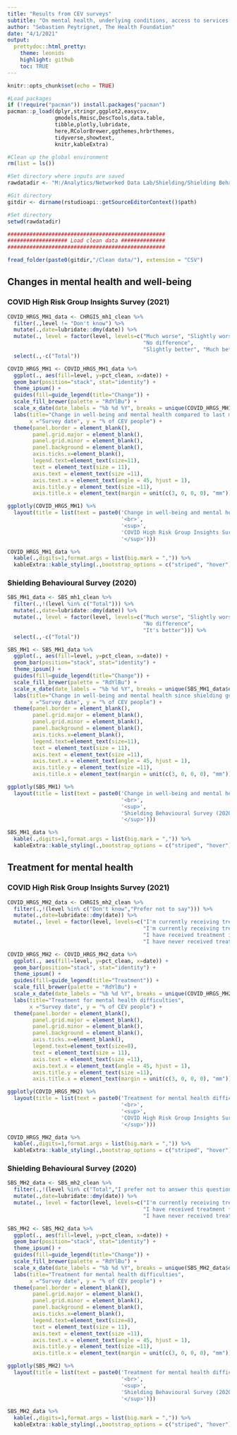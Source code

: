 ```yaml
---
title: "Results from CEV surveys"
subtitle: "On mental health, underlying conditions, access to services and employment"
author: "Sebastien Peytrignet, The Health Foundation"
date: "4/1/2021"
output:
  prettydoc::html_pretty:
    theme: leonids
    highlight: github
    toc: TRUE
---
```


```r
knitr::opts_chunk$set(echo = TRUE)

#Load packages
if (!require("pacman")) install.packages("pacman")
pacman::p_load(dplyr,stringr,ggplot2,easycsv,
               gmodels,Rmisc,DescTools,data.table,
               tibble,plotly,lubridate,
               here,RColorBrewer,ggthemes,hrbrthemes,
               tidyverse,showtext,
               knitr,kableExtra)

#Clean up the global environment
rm(list = ls())

#Set directory where inputs are saved
rawdatadir <- "M:/Analytics/Networked Data Lab/Shielding/Shielding Behavioural Survey/"

#Git directory
gitdir <- dirname(rstudioapi::getSourceEditorContext()$path)

#Set directory
setwd(rawdatadir)

##################################################
################### Load clean data ##############
##################################################

fread_folder(paste0(gitdir,"/Clean data/"), extension = "CSV")

```

## Changes in mental health and well-being

### COVID High Risk Group Insights Survey (2021)

```r

COVID_HRGS_MH1_data <- CHRGIS_mh1_clean %>%
  filter(.,level != "Don't know") %>%
  mutate(.,date=lubridate::dmy(date)) %>%
  mutate(., level = factor(level, levels=c("Much worse", "Slightly worse",
                                           "No difference", 
                                           "Slightly better", "Much better"))) %>%
  select(.,-c("Total"))

COVID_HRGS_MH1 <- COVID_HRGS_MH1_data %>%
  ggplot(., aes(fill=level, y=pct_clean, x=date)) + 
  geom_bar(position="stack", stat="identity") +
  theme_ipsum() +
  guides(fill=guide_legend(title="Change")) +
  scale_fill_brewer(palette = "RdYlBu") +
  scale_x_date(date_labels = "%b %d %Y", breaks = unique(COVID_HRGS_MH1_data$date)) +
  labs(title="Change in well-being and mental health compared to last month",
       x ="Survey date", y = "% of CEV people") +
  theme(panel.border = element_blank(),
        panel.grid.major = element_blank(),
        panel.grid.minor = element_blank(),
        panel.background = element_blank(),
        axis.ticks.x=element_blank(),
        legend.text=element_text(size=11),
        text = element_text(size = 11),
        axis.text = element_text(size =11),
        axis.text.x = element_text(angle = 45, hjust = 1),
        axis.title.y = element_text(size =11),
        axis.title.x = element_text(margin = unit(c(3, 0, 0, 0), "mm")))

ggplotly(COVID_HRGS_MH1) %>%
  layout(title = list(text = paste0('Change in well-being and mental health compared to last month',
                                    '<br>',
                                    '<sup>',
                                    'COVID High Risk Group Insights Survey (2021)',
                                    '</sup>')))

COVID_HRGS_MH1_data %>%
  kable(.,digits=1,format.args = list(big.mark = ",")) %>%
  kableExtra::kable_styling(.,bootstrap_options = c("striped", "hover"),full_width = F, font_size= 10)

```

### Shielding Behavioural Survey (2020)

```r

SBS_MH1_data <- SBS_mh1_clean %>%
  filter(.,!(level %in% c("Total"))) %>%
  mutate(.,date=lubridate::dmy(date)) %>%
  mutate(., level = factor(level, levels=c("Much worse", "Slightly worse",
                                           "No difference", 
                                           "It's better"))) %>%
  select(.,-c("Total"))

SBS_MH1 <- SBS_MH1_data %>%
  ggplot(., aes(fill=level, y=pct_clean, x=date)) + 
  geom_bar(position="stack", stat="identity") +
  theme_ipsum() +
  guides(fill=guide_legend(title="Change")) +
  scale_fill_brewer(palette = "RdYlBu") +
  scale_x_date(date_labels = "%b %d %Y", breaks = unique(SBS_MH1_data$date)) +
  labs(title="Change in well-being and mental health since shielding guidance",
       x ="Survey date", y = "% of CEV people") +
  theme(panel.border = element_blank(),
        panel.grid.major = element_blank(),
        panel.grid.minor = element_blank(),
        panel.background = element_blank(),
        axis.ticks.x=element_blank(),
        legend.text=element_text(size=11),
        text = element_text(size = 11),
        axis.text = element_text(size =11),
        axis.text.x = element_text(angle = 45, hjust = 1),
        axis.title.y = element_text(size =11),
        axis.title.x = element_text(margin = unit(c(3, 0, 0, 0), "mm")))

ggplotly(SBS_MH1) %>%
  layout(title = list(text = paste0('Change in well-being and mental health since shielding guidance',
                                    '<br>',
                                    '<sup>',
                                    'Shielding Behavioural Survey (2020)',
                                    '</sup>')))

SBS_MH1_data %>%
  kable(.,digits=1,format.args = list(big.mark = ",")) %>%
  kableExtra::kable_styling(.,bootstrap_options = c("striped", "hover"),full_width = F, font_size= 10)

```

## Treatment for mental health

### COVID High Risk Group Insights Survey (2021)

```r

COVID_HRGS_MH2_data <- CHRGIS_mh2_clean %>%
  filter(.,!(level %in% c("Don't know","Prefer not to say"))) %>%
  mutate(.,date=lubridate::dmy(date)) %>%
  mutate(., level = factor(level, levels=c("I'm currently receiving treatment and I have also received treatment in the past",
                                           "I'm currently receiving treatment for the first time",
                                           "I have received treatment in the past, but do not receive treatment now", 
                                           "I have never received treatment")))

COVID_HRGS_MH2 <- COVID_HRGS_MH2_data %>%
  ggplot(., aes(fill=level, y=pct_clean, x=date)) + 
  geom_bar(position="stack", stat="identity") +
  theme_ipsum() +
  guides(fill=guide_legend(title="Treatment")) +
  scale_fill_brewer(palette = "RdYlBu") +
  scale_x_date(date_labels = "%b %d %Y", breaks = unique(COVID_HRGS_MH2_data$date)) +
  labs(title="Treatment for mental health difficulties",
       x ="Survey date", y = "% of CEV people") +
  theme(panel.border = element_blank(),
        panel.grid.major = element_blank(),
        panel.grid.minor = element_blank(),
        panel.background = element_blank(),
        axis.ticks.x=element_blank(),
        legend.text=element_text(size=8),
        text = element_text(size = 11),
        axis.text = element_text(size =11),
        axis.text.x = element_text(angle = 45, hjust = 1),
        axis.title.y = element_text(size =11),
        axis.title.x = element_text(margin = unit(c(3, 0, 0, 0), "mm")))

ggplotly(COVID_HRGS_MH2) %>%
  layout(title = list(text = paste0('Treatment for mental health difficulties',
                                    '<br>',
                                    '<sup>',
                                    'COVID High Risk Group Insights Survey (2021)',
                                    '</sup>')))

COVID_HRGS_MH2_data %>%
  kable(.,digits=1,format.args = list(big.mark = ",")) %>%
  kableExtra::kable_styling(.,bootstrap_options = c("striped", "hover"),full_width = F, font_size= 10)

```

### Shielding Behavioural Survey (2020)

```r

SBS_MH2_data <- SBS_mh2_clean %>%
  filter(.,!(level %in% c("Total","I prefer not to answer this question"))) %>%
  mutate(.,date=lubridate::dmy(date)) %>%
  mutate(., level = factor(level, levels=c("I'm currently receiving treatment for mental health problems",
                                           "I have received treatment for mental health problems in the past",
                                           "I have never received treatment for mental health problems")))

SBS_MH2 <- SBS_MH2_data %>%
  ggplot(., aes(fill=level, y=pct_clean, x=date)) + 
  geom_bar(position="stack", stat="identity") +
  theme_ipsum() +
  guides(fill=guide_legend(title="Change")) +
  scale_fill_brewer(palette = "RdYlBu") +
  scale_x_date(date_labels = "%b %d %Y", breaks = unique(SBS_MH2_data$date)) +
  labs(title="Treatment for mental health difficulties",
       x ="Survey date", y = "% of CEV people") +
  theme(panel.border = element_blank(),
        panel.grid.major = element_blank(),
        panel.grid.minor = element_blank(),
        panel.background = element_blank(),
        axis.ticks.x=element_blank(),
        legend.text=element_text(size=8),
        text = element_text(size = 11),
        axis.text = element_text(size =11),
        axis.text.x = element_text(angle = 45, hjust = 1),
        axis.title.y = element_text(size =11),
        axis.title.x = element_text(margin = unit(c(3, 0, 0, 0), "mm")))

ggplotly(SBS_MH2) %>%
  layout(title = list(text = paste0('Treatment for mental health difficulties',
                                    '<br>',
                                    '<sup>',
                                    'Shielding Behavioural Survey (2020)',
                                    '</sup>')))

SBS_MH2_data %>%
  kable(.,digits=1,format.args = list(big.mark = ",")) %>%
  kableExtra::kable_styling(.,bootstrap_options = c("striped", "hover"),full_width = F, font_size= 10)

```

<!-- ## Life satisfaction -->

<!-- Life satisfaction has remained stable among CEV people in both surveys. There is a drop between the 2020 and 2021 surveys, although this may reflect differences in the survey design or composition of the cohort. Older adults tend to have relatively high levels of life satisfaction compared to other age groups. -->

<!-- ### COVID High Risk Group Insights Survey (2021) -->

<!-- ```{r mh3_2021, echo=FALSE, message=FALSE, warning=FALSE,fig.width=7,fig.height=5} -->

<!-- COVID_HRGS_MH3_data <- CHRGIS_mh3_clean %>% -->
<!--   mutate(.,date=lubridate::dmy(date)) -->

<!-- pd <- position_dodge(0.1) # move them .05 to the left and right -->

<!-- COVID_HRGS_MH3 <- COVID_HRGS_MH3_data %>% -->
<!--   ggplot(., aes(x=date, y=Mean)) + -->
<!--   scale_y_continuous(limits = c(0, 10)) + -->
<!--   geom_errorbar(aes(ymin=LCL, ymax=UCL), colour="black", width=.1, position=pd) + -->
<!--   geom_line(position=pd) + -->
<!--   geom_point(position=pd, size=3, shape=21, fill="white") + -->
<!--   scale_x_date(date_labels = "%b %d %Y", breaks = unique(COVID_HRGS_MH3_data$date)) + -->
<!--   labs(title="Life satisfaction", -->
<!--        x ="Survey date", y = "Mean (with CI)") + -->
<!--   theme(panel.border = element_blank(), -->
<!--         panel.grid.major = element_blank(), -->
<!--         panel.grid.minor = element_blank(), -->
<!--         panel.background = element_blank(), -->
<!--         axis.ticks.x=element_blank(), -->
<!--         legend.text=element_text(size=11), -->
<!--         text = element_text(size = 11), -->
<!--         axis.text = element_text(size =11), -->
<!--         axis.text.x = element_text(angle = 45, hjust = 1), -->
<!--         axis.title.y = element_text(size =11), -->
<!--         axis.title.x = element_text(margin = unit(c(3, 0, 0, 0), "mm"))) -->

<!-- ggplotly(COVID_HRGS_MH3) %>% -->
<!--   layout(title = list(text = paste0('Mean life satisfaction', -->
<!--                                     '<br>', -->
<!--                                     '<sup>', -->
<!--                                     'COVID High Risk Group Insights Survey (2021)', -->
<!--                                     '</sup>'))) -->

<!-- COVID_HRGS_MH3_data %>% -->
<!--   kable(.,digits=1,format.args = list(big.mark = ",")) %>% -->
<!--   kableExtra::kable_styling(.,bootstrap_options = c("striped", "hover"),full_width = F, font_size= 10) -->

<!-- ``` -->

<!-- ### Shielding Behavioural Survey (2020) -->

<!-- ```{r mh3_2020, echo=FALSE, message=FALSE, warning=FALSE,fig.width=7,fig.height=5} -->

<!-- SBS_MH3_data <- SBS_mh3_clean %>% -->
<!--   mutate(.,date=lubridate::dmy(date)) -->

<!-- pd <- position_dodge(0.1) # move them .05 to the left and right -->

<!-- SBS_HRGS_MH3 <- SBS_MH3_data %>% -->
<!--   ggplot(., aes(x=date, y=Mean)) + -->
<!--   scale_y_continuous(limits = c(0, 10)) + -->
<!--   geom_line(position=pd) + -->
<!--   geom_point(position=pd, size=3, shape=21, fill="white") + -->
<!--   scale_x_date(date_labels = "%b %d %Y", breaks = unique(SBS_MH3_data$date)) + -->
<!--   labs(title="Life satisfaction", -->
<!--        x ="Survey date", y = "Mean") + -->
<!--   theme(panel.border = element_blank(), -->
<!--         panel.grid.major = element_blank(), -->
<!--         panel.grid.minor = element_blank(), -->
<!--         panel.background = element_blank(), -->
<!--         axis.ticks.x=element_blank(), -->
<!--         legend.text=element_text(size=11), -->
<!--         text = element_text(size = 11), -->
<!--         axis.text = element_text(size =11), -->
<!--         axis.text.x = element_text(angle = 45, hjust = 1), -->
<!--         axis.title.y = element_text(size =11), -->
<!--         axis.title.x = element_text(margin = unit(c(3, 0, 0, 0), "mm"))) -->

<!-- ggplotly(SBS_HRGS_MH3) %>% -->
<!--   layout(title = list(text = paste0('Mean life satisfaction', -->
<!--                                     '<br>', -->
<!--                                     '<sup>', -->
<!--                                     'Shielding Behavioural Survey (2020)', -->
<!--                                     '</sup>'))) -->

<!-- SBS_MH3_data %>% -->
<!--   kable(.,digits=1,format.args = list(big.mark = ",")) %>% -->
<!--   kableExtra::kable_styling(.,bootstrap_options = c("striped", "hover"),full_width = F, font_size= 10) -->

<!-- ``` -->

<!-- ## Access to GP/hospital care -->

<!-- For the majority of CEV people, the amount of GP/hospital care has continued "as normal" in early 2021 and also between May-July 2020 (the biggest disruptions would have occurred at the beginning of the March 2020 lockdown and during the November-December 2020 lockdowns). In May-July 2020, about 30% of CEV people were reporting problems with access to care since being asked to shield. However, comparing results between both surveys is difficult because of the shifting reference points. -->

<!-- ### COVID High Risk Group Insights Survey (2021) -->

<!-- ```{r ac1_2021, echo=FALSE, message=FALSE, warning=FALSE,fig.width=8,fig.height=6} -->

<!-- COVID_HRGS_AC1_data <- CHRGIS_ac1_clean %>% -->
<!--   filter(.,!(level %in% c("Don't know4"))) %>% -->
<!--   mutate(.,date=lubridate::dmy(date)) %>% -->
<!--   mutate(., level = factor(level, levels=c("Stopped", -->
<!--                                            "Decreased", -->
<!--                                            "Continued as normal",  -->
<!--                                            "Increased"))) %>% -->
<!--   select(.,-c("Percentage")) -->

<!-- COVID_HRGS_AC1 <- COVID_HRGS_AC1_data %>% -->
<!--   ggplot(., aes(fill=level, y=pct_clean, x=date)) +  -->
<!--   geom_bar(position="stack", stat="identity") + -->
<!--   theme_ipsum() + -->
<!--   guides(fill=guide_legend(title="Change")) + -->
<!--   scale_fill_brewer(palette = "BrBG") + -->
<!--   scale_x_date(date_labels = "%b %d %Y", breaks = unique(COVID_HRGS_AC1_data$date)) + -->
<!--   labs(title="Amount of GP/hospital care for underlying condition(s) since last month", -->
<!--        x ="Survey date", y = "% of CEV people") + -->
<!--   theme(panel.border = element_blank(), -->
<!--         panel.grid.major = element_blank(), -->
<!--         panel.grid.minor = element_blank(), -->
<!--         panel.background = element_blank(), -->
<!--         axis.ticks.x=element_blank(), -->
<!--         legend.text=element_text(size=11), -->
<!--         text = element_text(size = 11), -->
<!--         axis.text = element_text(size =11), -->
<!--         axis.text.x = element_text(angle = 45, hjust = 1), -->
<!--         axis.title.y = element_text(size =11), -->
<!--         axis.title.x = element_text(margin = unit(c(3, 0, 0, 0), "mm"))) -->

<!-- ggplotly(COVID_HRGS_AC1) %>% -->
<!--   layout(title = list(text = paste0('Amount of GP/hospital care for underlying condition(s) since last month', -->
<!--                                     '<br>', -->
<!--                                     '<sup>', -->
<!--                                     'COVID High Risk Group Insights Survey (2021)', -->
<!--                                     '</sup>'))) -->

<!-- COVID_HRGS_AC1_data %>% -->
<!--   kable(.,digits=1,format.args = list(big.mark = ",")) %>% -->
<!--   kableExtra::kable_styling(.,bootstrap_options = c("striped", "hover"),full_width = F, font_size= 10) -->

<!-- ``` -->

<!-- ### Shielding Behavioural Survey (2020) -->

<!-- ```{r ac1_2020, echo=FALSE, message=FALSE, warning=FALSE,fig.width=9,fig.height=7} -->

<!-- SBS_AC1_data <- SBS_ac1_clean %>% -->
<!--   mutate(.,level=str_replace_all(level,"â€™","'")) %>% -->
<!--   mutate(.,level=str_replace_all(level,"eg","e.g.")) %>% -->
<!--   filter(.,!(level %in% c("Total"))) %>% -->
<!--   mutate(.,date=lubridate::dmy(date)) %>% -->
<!--   mutate(., level = factor(level, levels=c("I'm not accessing any care", -->
<!--                                            "I'm no longer accessing some aspects of my care, e.g. tests, scans", -->
<!--                                            "My care has continued as normal", -->
<!--                                            "My care has increased"))) %>% -->
<!--   select(.,-c("Percentage")) -->

<!-- SBS_AC1 <- SBS_AC1_data %>% -->
<!--   ggplot(., aes(fill=level, y=pct_clean, x=date)) +  -->
<!--   geom_bar(position="stack", stat="identity") + -->
<!--   theme_ipsum() + -->
<!--   guides(fill=guide_legend(title="Change")) + -->
<!--   scale_fill_brewer(palette = "BrBG") + -->
<!--   scale_x_date(date_labels = "%b %d %Y", breaks = unique(SBS_AC1_data$date)) + -->
<!--   labs(title="Amount of GP/hospital care for underlying condition(s) since shielding guidance", -->
<!--        x ="Survey date", y = "% of CEV people") + -->
<!--   theme(panel.border = element_blank(), -->
<!--         panel.grid.major = element_blank(), -->
<!--         panel.grid.minor = element_blank(), -->
<!--         panel.background = element_blank(), -->
<!--         axis.ticks.x=element_blank(), -->
<!--         legend.text=element_text(size=11), -->
<!--         text = element_text(size = 11), -->
<!--         axis.text = element_text(size =11), -->
<!--         axis.text.x = element_text(angle = 45, hjust = 1), -->
<!--         axis.title.y = element_text(size =11), -->
<!--         axis.title.x = element_text(margin = unit(c(3, 0, 0, 0), "mm"))) -->

<!-- ggplotly(SBS_AC1) %>% -->
<!--   layout(title = list(text = paste0('Amount of GP/hospital care for underlying condition(s) since shielding guidance', -->
<!--                                     '<br>', -->
<!--                                     '<sup>', -->
<!--                                     'Shielding Behavioural Survey (2020)', -->
<!--                                     '</sup>'))) -->
<!-- SBS_AC1_data %>% -->
<!--   kable(.,digits=1,format.args = list(big.mark = ",")) %>% -->
<!--   kableExtra::kable_styling(.,bootstrap_options = c("striped", "hover"),full_width = F, font_size= 10) -->

<!-- ``` -->

<!-- ## Change in underlying condition -->

<!-- During May-July 2020, most CEV people reported that their condition was about the same since being asked to shield. For about 1 in 5, however, it was getting worse. Between December 2020 and January 2021, most CEV people's underlying conditions didn't change. -->

<!-- ### COVID High Risk Group Insights Survey (2021) -->

<!-- ```{r ch1_2021, echo=FALSE, message=FALSE, warning=FALSE,fig.width=8,fig.height=6} -->

<!-- #Part 1 -->

<!-- COVID_HRGS_CH1_data <- CHRGIS_ch1_clean %>% -->
<!--   filter(.,!(level %in% c("Prefer not to say"))) %>% -->
<!--   mutate(.,date=lubridate::dmy(date)) %>% -->
<!--   mutate(., level = factor(level, levels=c("Yes", -->
<!--                                            "No"))) %>% -->
<!--   select(.,-c("Percentage")) -->

<!-- COVID_HRGS_CH1 <- COVID_HRGS_CH1_data %>% -->
<!--   ggplot(., aes(fill=level, y=pct_clean, x=date)) +  -->
<!--   geom_bar(position="stack", stat="identity") + -->
<!--   theme_ipsum() + -->
<!--   guides(fill=guide_legend(title="Change")) + -->
<!--   scale_fill_brewer(palette = "Set1") + -->
<!--   scale_x_date(date_labels = "%b %d %Y", breaks = unique(COVID_HRGS_CH1_data$date)) + -->
<!--   labs(title="Change in underlying condition since early Dec 2020", -->
<!--        x ="Survey date", y = "% of CEV people") + -->
<!--   theme(panel.border = element_blank(), -->
<!--         panel.grid.major = element_blank(), -->
<!--         panel.grid.minor = element_blank(), -->
<!--         panel.background = element_blank(), -->
<!--         axis.ticks.x=element_blank(), -->
<!--         legend.text=element_text(size=11), -->
<!--         text = element_text(size = 11), -->
<!--         axis.text = element_text(size =11), -->
<!--         axis.text.x = element_text(angle = 45, hjust = 1), -->
<!--         axis.title.y = element_text(size =11), -->
<!--         axis.title.x = element_text(margin = unit(c(3, 0, 0, 0), "mm"))) -->

<!-- ggplotly(COVID_HRGS_CH1) %>% -->
<!--   layout(title = list(text = paste0('Change in underlying condition since early Dec 2020', -->
<!--                                     '<br>', -->
<!--                                     '<sup>', -->
<!--                                     'COVID High Risk Group Insights Survey (2021)', -->
<!--                                     '</sup>'))) -->

<!-- COVID_HRGS_CH1_data %>% -->
<!--   kable(.,digits=1,format.args = list(big.mark = ",")) %>% -->
<!--   kableExtra::kable_styling(.,bootstrap_options = c("striped", "hover"),full_width = F, font_size= 10) -->


<!-- #Part 2 -->

<!-- COVID_HRGS_CH2_data <- CHRGIS_ch2_clean %>% -->
<!--   filter(.,!(level %in% c("Prefer not to say","Don't know"))) %>% -->
<!--   mutate(.,date=lubridate::dmy(date)) %>% -->
<!--   mutate(., level = factor(level, levels=c("Much worse now", -->
<!--                                            "Slightly worse now", -->
<!--                                            "Slightly better now", -->
<!--                                            "Much better now"))) %>% -->
<!--   select(.,-c("Percentage")) -->

<!-- COVID_HRGS_CH2 <- COVID_HRGS_CH2_data %>% -->
<!--   ggplot(., aes(fill=level, y=pct_clean, x=date)) +  -->
<!--   geom_bar(position="stack", stat="identity") + -->
<!--   theme_ipsum() + -->
<!--   guides(fill=guide_legend(title="Change")) + -->
<!--   scale_fill_brewer(palette = "RdYlGn") + -->
<!--   scale_x_date(date_labels = "%b %d %Y", breaks = unique(COVID_HRGS_CH2_data$date)) + -->
<!--   labs(title="Change in underlying condition since early Dec 2020 (among those with change)", -->
<!--        x ="Survey date", y = "% of CEV people") + -->
<!--   theme(panel.border = element_blank(), -->
<!--         panel.grid.major = element_blank(), -->
<!--         panel.grid.minor = element_blank(), -->
<!--         panel.background = element_blank(), -->
<!--         axis.ticks.x=element_blank(), -->
<!--         legend.text=element_text(size=11), -->
<!--         text = element_text(size = 11), -->
<!--         axis.text = element_text(size =11), -->
<!--         axis.text.x = element_text(angle = 45, hjust = 1), -->
<!--         axis.title.y = element_text(size =11), -->
<!--         axis.title.x = element_text(margin = unit(c(3, 0, 0, 0), "mm"))) -->

<!-- ggplotly(COVID_HRGS_CH2) %>% -->
<!--   layout(title = list(text = paste0('Change in underlying condition since early Dec 2020 (among those with change)', -->
<!--                                     '<br>', -->
<!--                                     '<sup>', -->
<!--                                     'COVID High Risk Group Insights Survey (2021)', -->
<!--                                     '</sup>'))) -->

<!-- COVID_HRGS_CH2_data %>% -->
<!--   kable(.,digits=1,format.args = list(big.mark = ",")) %>% -->
<!--   kableExtra::kable_styling(.,bootstrap_options = c("striped", "hover"),full_width = F, font_size= 10) -->

<!-- ``` -->

<!-- ### Shielding Behavioural Survey (2020) -->

<!-- ```{r ch1_2020, echo=FALSE, message=FALSE, warning=FALSE,fig.width=8,fig.height=6} -->

<!-- SBS_AC1_data <- SBS_ch1_clean %>% -->
<!--   filter(.,!(level %in% c("Total"))) %>% -->
<!--   mutate(.,date=lubridate::dmy(date)) %>% -->
<!--   mutate(., level = factor(level, levels=c("Condition is much worse", -->
<!--                                            "Condition is slightly worse", -->
<!--                                            "Condition is about the same", -->
<!--                                            "Condition is slightly better", -->
<!--                                            "Condition is better"))) %>% -->
<!--   select(.,-c("Percentage")) -->

<!-- SBS_AC1 <- SBS_AC1_data %>% -->
<!--   ggplot(., aes(fill=level, y=pct_clean, x=date)) +  -->
<!--   geom_bar(position="stack", stat="identity") + -->
<!--   theme_ipsum() + -->
<!--   guides(fill=guide_legend(title="Change")) + -->
<!--   scale_fill_brewer(palette = "RdYlGn") + -->
<!--   scale_x_date(date_labels = "%b %d %Y", breaks = unique(SBS_AC1_data$date)) + -->
<!--   labs(title="Change in underlying condition since since shielding guidance", -->
<!--        x ="Survey date", y = "% of CEV people") + -->
<!--   theme(panel.border = element_blank(), -->
<!--         panel.grid.major = element_blank(), -->
<!--         panel.grid.minor = element_blank(), -->
<!--         panel.background = element_blank(), -->
<!--         axis.ticks.x=element_blank(), -->
<!--         legend.text=element_text(size=11), -->
<!--         text = element_text(size = 11), -->
<!--         axis.text = element_text(size =11), -->
<!--         axis.text.x = element_text(angle = 45, hjust = 1), -->
<!--         axis.title.y = element_text(size =11), -->
<!--         axis.title.x = element_text(margin = unit(c(3, 0, 0, 0), "mm"))) -->

<!-- ggplotly(SBS_AC1) %>% -->
<!--   layout(title = list(text = paste0('Change in underlying condition since shielding guidance', -->
<!--                                     '<br>', -->
<!--                                     '<sup>', -->
<!--                                     'Shielding Behavioural Survey (2020)', -->
<!--                                     '</sup>'))) -->
<!-- SBS_AC1_data %>% -->
<!--   kable(.,digits=1,format.args = list(big.mark = ",")) %>% -->
<!--   kableExtra::kable_styling(.,bootstrap_options = c("striped", "hover"),full_width = F, font_size= 10) -->

<!-- ``` -->

<!-- ## Employment status -->

<!-- Over half of CEV people are retired, reflecting their age composition. -->

<!-- ### COVID High Risk Group Insights Survey (2021) -->

<!-- ```{r w1_2021, echo=FALSE, message=FALSE, warning=FALSE,fig.width=8,fig.height=6} -->

<!-- COVID_HRGS_W1_data <- CHRGIS_w1_clean %>% -->
<!--   filter(.,!(level %in% c("Don't know4"))) %>% -->
<!--   mutate(.,date=lubridate::dmy(date)) %>% -->
<!--   select(.,-c("Percentage")) -->

<!-- COVID_HRGS_W1 <- COVID_HRGS_W1_data %>% -->
<!--   ggplot(., aes(fill=level, y=pct_clean, x=date)) +  -->
<!--   geom_bar(position="stack", stat="identity") + -->
<!--   theme_ipsum() + -->
<!--   guides(fill=guide_legend(title="Situation")) + -->
<!--   scale_x_date(date_labels = "%b %d %Y", breaks = unique(COVID_HRGS_W1_data$date)) + -->
<!--   labs(title="Current work situation", -->
<!--        x ="Survey date", y = "% of CEV people") + -->
<!--   theme(panel.border = element_blank(), -->
<!--         panel.grid.major = element_blank(), -->
<!--         panel.grid.minor = element_blank(), -->
<!--         panel.background = element_blank(), -->
<!--         axis.ticks.x=element_blank(), -->
<!--         legend.text=element_text(size=11), -->
<!--         text = element_text(size = 11), -->
<!--         axis.text = element_text(size =11), -->
<!--         axis.text.x = element_text(angle = 45, hjust = 1), -->
<!--         axis.title.y = element_text(size =11), -->
<!--         axis.title.x = element_text(margin = unit(c(3, 0, 0, 0), "mm"))) -->

<!-- ggplotly(COVID_HRGS_W1) %>% -->
<!--   layout(title = list(text = paste0('Current work situation', -->
<!--                                     '<br>', -->
<!--                                     '<sup>', -->
<!--                                     'COVID High Risk Group Insights Survey (2021)', -->
<!--                                     '</sup>'))) -->

<!-- COVID_HRGS_W1_data %>% -->
<!--   kable(.,digits=1,format.args = list(big.mark = ",")) %>% -->
<!--   kableExtra::kable_styling(.,bootstrap_options = c("striped", "hover"),full_width = F, font_size= 10) -->

<!-- ``` -->

<!-- ### Shielding Behavioural Survey (2020) -->

<!-- ```{r w1_2020, echo=FALSE, message=FALSE, warning=FALSE,fig.width=8,fig.height=6} -->

<!-- SBS_W1_data <- SBS_w1_clean %>% -->
<!--   filter(.,!(level %in% c("Total"))) %>% -->
<!--   mutate(.,date=lubridate::dmy(date)) %>% -->
<!--   select(.,-c("Percentage")) -->

<!-- SBS_W1 <- SBS_W1_data %>% -->
<!--   ggplot(., aes(fill=level, y=pct_clean, x=date)) +  -->
<!--   geom_bar(position="stack", stat="identity") + -->
<!--   theme_ipsum() + -->
<!--   guides(fill=guide_legend(title="Change")) + -->
<!--   scale_fill_brewer(palette = "Set2") + -->
<!--   scale_x_date(date_labels = "%b %d %Y", breaks = unique(SBS_W1_data$date)) + -->
<!--   labs(title="Normally work or not", -->
<!--        x ="Survey date", y = "% of CEV people") + -->
<!--   theme(panel.border = element_blank(), -->
<!--         panel.grid.major = element_blank(), -->
<!--         panel.grid.minor = element_blank(), -->
<!--         panel.background = element_blank(), -->
<!--         axis.ticks.x=element_blank(), -->
<!--         legend.text=element_text(size=11), -->
<!--         text = element_text(size = 11), -->
<!--         axis.text = element_text(size =11), -->
<!--         axis.text.x = element_text(angle = 45, hjust = 1), -->
<!--         axis.title.y = element_text(size =11), -->
<!--         axis.title.x = element_text(margin = unit(c(3, 0, 0, 0), "mm"))) -->

<!-- ggplotly(SBS_W1) %>% -->
<!--   layout(title = list(text = paste0('Normally work or not', -->
<!--                                     '<br>', -->
<!--                                     '<sup>', -->
<!--                                     'Shielding Behavioural Survey (2020)', -->
<!--                                     '</sup>'))) -->
<!-- SBS_W1_data %>% -->
<!--   kable(.,digits=1,format.args = list(big.mark = ",")) %>% -->
<!--   kableExtra::kable_styling(.,bootstrap_options = c("striped", "hover"),full_width = F, font_size= 10) -->

<!-- ``` -->
